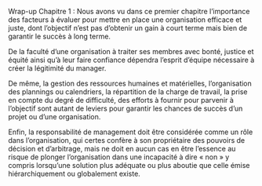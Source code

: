 Wrap-up Chapitre 1 : Nous avons vu dans ce premier chapitre l’importance des facteurs à évaluer pour mettre en place une organisation efficace et juste, dont l’objectif n’est pas d’obtenir un gain à court terme mais bien de garantir le succès à long terme.

De la faculté d’une organisation à traiter ses membres avec bonté, justice et équité ainsi qu’à leur faire confiance dépendra l’esprit d’équipe nécessaire à créer la légitimité du manager.

<!--# Pas sûr que ça aille dans ce chapitre (juste au dessus) -->

De même, la gestion des ressources humaines et matérielles, l’organisation des plannings ou calendriers, la répartition de la charge de travail, la prise en compte du degré de difficulté, des efforts à fournir pour parvenir à l’objectif sont autant de leviers pour garantir les chances de succès d’un projet ou d’une organisation.

Enfin, la responsabilité de management doit être considérée comme un rôle dans l’organisation, qui certes confère à son propriétaire des pouvoirs de décision et d’arbitrage, mais ne doit en aucun cas en être l’essence au risque de plonger l’organisation dans une incapacité à dire « non » y compris lorsqu’une solution plus adéquate ou plus aboutie que celle émise hiérarchiquement ou globalement existe.
